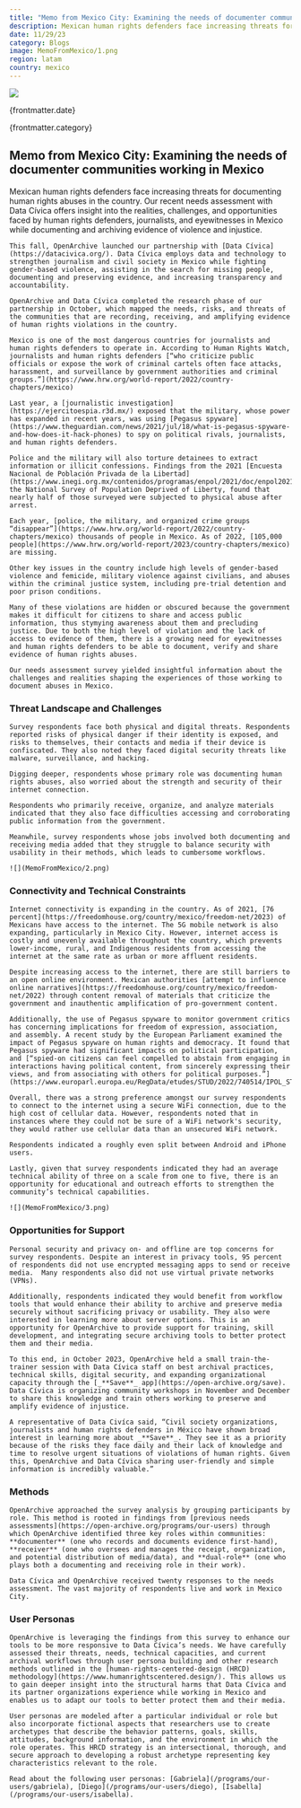 ```yaml
---
title: "Memo from Mexico City: Examining the needs of documenter communities working in Mexico"
description: Mexican human rights defenders face increasing threats for documenting human rights abuses in the country. Our recent needs assessment with Data Cívica offers insight into the realities, challenges, and opportunities faced by human rights defenders, journalists, and eyewitnesses in Mexico while documenting and archiving evidence of violence and injustice.  
date: 11/29/23
category: Blogs
image: MemoFromMexico/1.png
region: latam
country: mexico
---
```



<ArticleHeaderSection>

![](MemoFromMexico/1.png)

{frontmatter.date}

{frontmatter.category}

## Memo from Mexico City: Examining the needs of documenter communities working in Mexico

Mexican human rights defenders face increasing threats for documenting human rights abuses in the country. Our recent needs assessment with Data Cívica offers insight into the realities, challenges, and opportunities faced by human rights defenders, journalists, and eyewitnesses in Mexico while documenting and archiving evidence of violence and injustice.  

</ArticleHeaderSection>
<ContentSection>

    This fall, OpenArchive launched our partnership with [Data Cívica](https://datacivica.org/). Data Cívica employs data and technology to strengthen journalism and civil society in Mexico while fighting gender-based violence, assisting in the search for missing people, documenting and preserving evidence, and increasing transparency and accountability.

    OpenArchive and Data Cívica completed the research phase of our partnership in October, which mapped the needs, risks, and threats of the communities that are recording, receiving, and amplifying evidence of human rights violations in the country.

    Mexico is one of the most dangerous countries for journalists and human rights defenders to operate in. According to Human Rights Watch, journalists and human rights defenders [“who criticize public officials or expose the work of criminal cartels often face attacks, harassment, and surveillance by government authorities and criminal groups.”](https://www.hrw.org/world-report/2022/country-chapters/mexico)

    Last year, a [journalistic investigation](https://ejercitoespia.r3d.mx/) exposed that the military, whose power has expanded in recent years, was using [Pegasus spyware](https://www.theguardian.com/news/2021/jul/18/what-is-pegasus-spyware-and-how-does-it-hack-phones) to spy on political rivals, journalists, and human rights defenders. 

    Police and the military will also torture detainees to extract information or illicit confessions. Findings from the 2021 [Encuesta Nacional de Población Privada de la Libertad](https://www.inegi.org.mx/contenidos/programas/enpol/2021/doc/enpol2021_presentacion_nacional.pdf), the National Survey of Population Deprived of Liberty, found that nearly half of those surveyed were subjected to physical abuse after arrest. 

    Each year, [police, the military, and organized crime groups “disappear”](https://www.hrw.org/world-report/2022/country-chapters/mexico) thousands of people in Mexico. As of 2022, [105,000 people](https://www.hrw.org/world-report/2023/country-chapters/mexico) are missing. 

    Other key issues in the country include high levels of gender-based violence and femicide, military violence against civilians, and abuses within the criminal justice system, including pre-trial detention and poor prison conditions. 

    Many of these violations are hidden or obscured because the government makes it difficult for citizens to share and access public information, thus stymying awareness about them and precluding justice. Due to both the high level of violation and the lack of access to evidence of them, there is a growing need for eyewitnesses and human rights defenders to be able to document, verify and share evidence of human rights abuses.

    Our needs assessment survey yielded insightful information about the challenges and realities shaping the experiences of those working to document abuses in Mexico. 

### Threat Landscape and Challenges

    Survey respondents face both physical and digital threats. Respondents reported risks of physical danger if their identity is exposed, and risks to themselves, their contacts and media if their device is confiscated. They also noted they faced digital security threats like malware, surveillance, and hacking. 

    Digging deeper, respondents whose primary role was documenting human rights abuses, also worried about the strength and security of their internet connection. 

    Respondents who primarily receive, organize, and analyze materials indicated that they also face difficulties accessing and corroborating public information from the government. 

    Meanwhile, survey respondents whose jobs involved both documenting and receiving media added that they struggle to balance security with usability in their methods, which leads to cumbersome workflows. 

    ![](MemoFromMexico/2.png)

### Connectivity and Technical Constraints

    Internet connectivity is expanding in the country. As of 2021, [76 percent](https://freedomhouse.org/country/mexico/freedom-net/2023) of Mexicans have access to the internet. The 5G mobile network is also expanding, particularly in Mexico City. However, internet access is costly and unevenly available throughout the country, which prevents lower-income, rural, and Indigenous residents from accessing the internet at the same rate as urban or more affluent residents. 

    Despite increasing access to the internet, there are still barriers to an open online environment. Mexican authorities [attempt to influence online narratives](https://freedomhouse.org/country/mexico/freedom-net/2022) through content removal of materials that criticize the government and inauthentic amplification of pro-government content. 

    Additionally, the use of Pegasus spyware to monitor government critics has concerning implications for freedom of expression, association, and assembly. A recent study by the European Parliament examined the impact of Pegasus spyware on human rights and democracy. It found that Pegasus spyware had significant impacts on political participation, and [“spied-on citizens can feel compelled to abstain from engaging in interactions having political content, from sincerely expressing their views, and from associating with others for political purposes.”](https://www.europarl.europa.eu/RegData/etudes/STUD/2022/740514/IPOL_STU(2022)740514_EN.pdf)

    Overall, there was a strong preference amongst our survey respondents to connect to the internet using a secure WiFi connection, due to the high cost of cellular data. However, respondents noted that in instances where they could not be sure of a WiFi network's security, they would rather use cellular data than an unsecured WiFi network.

    Respondents indicated a roughly even split between Android and iPhone users. 

    Lastly, given that survey respondents indicated they had an average technical ability of three on a scale from one to five, there is an opportunity for educational and outreach efforts to strengthen the community’s technical capabilities.

    ![](MemoFromMexico/3.png)

### Opportunities for Support

    Personal security and privacy on- and offline are top concerns for survey respondents. Despite an interest in privacy tools, 95 percent of respondents did not use encrypted messaging apps to send or receive media.  Many respondents also did not use virtual private networks (VPNs). 

    Additionally, respondents indicated they would benefit from workflow tools that would enhance their ability to archive and preserve media securely without sacrificing privacy or usability. They also were interested in learning more about server options. This is an opportunity for OpenArchive to provide support for training, skill development, and integrating secure archiving tools to better protect them and their media. 

    To this end, in October 2023, OpenArchive held a small train-the-trainer session with Data Cívica staff on best archival practices, technical skills, digital security, and expanding organizational capacity through the [_**Save**_ app](https://open-archive.org/save). Data Cívica is organizing community workshops in November and December to share this knowledge and train others working to preserve and amplify evidence of injustice. 

    A representative of Data Civíca said, “Civil society organizations, journalists and human rights defenders in México have shown broad interest in learning more about _**Save**_. They see it as a priority because of the risks they face daily and their lack of knowledge and time to resolve urgent situations of violations of human rights. Given this, OpenArchive and Data Cívica sharing user-friendly and simple information is incredibly valuable.”

### Methods

    OpenArchive approached the survey analysis by grouping participants by role. This method is rooted in findings from [previous needs assessments](https://open-archive.org/programs/our-users) through which OpenArchive identified three key roles within communities: **documenter** (one who records and documents evidence first-hand), **receiver** (one who oversees and manages the receipt, organization, and potential distribution of media/data), and **dual-role** (one who plays both a documenting and receiving role in their work). 

    Data Cívica and OpenArchive received twenty responses to the needs assessment. The vast majority of respondents live and work in Mexico City. 

### User Personas

    OpenArchive is leveraging the findings from this survey to enhance our tools to be more responsive to Data Cívica’s needs. We have carefully assessed their threats, needs, technical capacities, and current archival workflows through user persona building and other research methods outlined in the [human-rights-centered-design (HRCD) methodology](https://www.humanrightscentered.design/). This allows us to gain deeper insight into the structural harms that Data Cívica and its partner organizations experience while working in Mexico and enables us to adapt our tools to better protect them and their media.

    User personas are modeled after a particular individual or role but also incorporate fictional aspects that researchers use to create archetypes that describe the behavior patterns, goals, skills, attitudes, background information, and the environment in which the role operates. This HRCD strategy is an intersectional, thorough, and secure approach to developing a robust archetype representing key characteristics relevant to the role.

    Read about the following user personas: [Gabriela](/programs/our-users/gabriela), [Diego](/programs/our-users/diego), [Isabella](/programs/our-users/isabella). 

</ContentSection>
